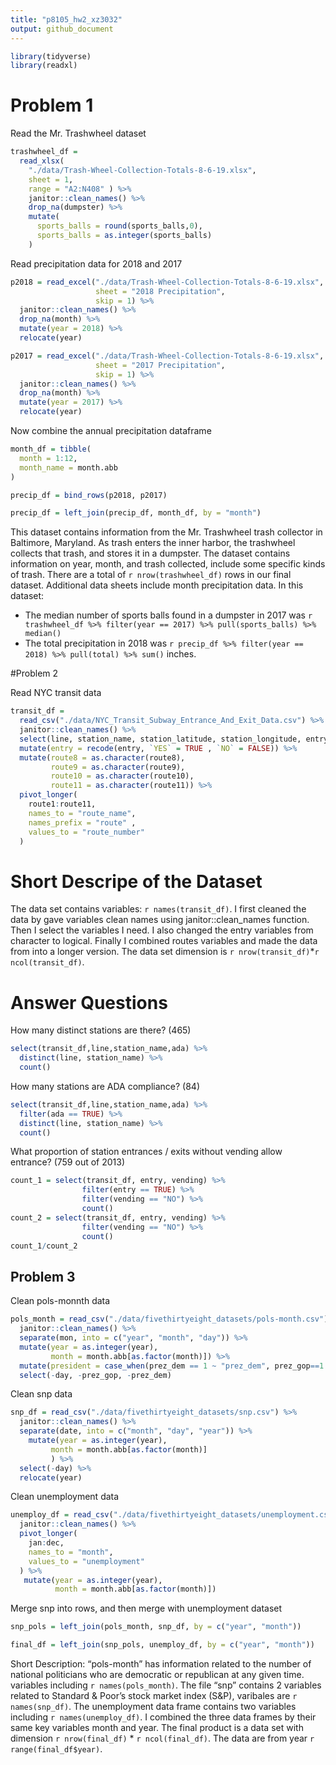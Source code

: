 ```yaml
---
title: "p8105_hw2_xz3032"
output: github_document
---
```


```r
library(tidyverse)
library(readxl)
```

# Problem 1

Read the Mr. Trashwheel dataset

```r
trashwheel_df = 
  read_xlsx(
    "./data/Trash-Wheel-Collection-Totals-8-6-19.xlsx",
    sheet = 1,
    range = "A2:N408" ) %>%
    janitor::clean_names() %>%
    drop_na(dumpster) %>%
    mutate(
      sports_balls = round(sports_balls,0),
      sports_balls = as.integer(sports_balls)
    )
```

Read precipitation data for 2018 and 2017

```r
p2018 = read_excel("./data/Trash-Wheel-Collection-Totals-8-6-19.xlsx",
                   sheet = "2018 Precipitation",
                   skip = 1) %>%
  janitor::clean_names() %>%
  drop_na(month) %>%
  mutate(year = 2018) %>%
  relocate(year)

p2017 = read_excel("./data/Trash-Wheel-Collection-Totals-8-6-19.xlsx",
                   sheet = "2017 Precipitation",
                   skip = 1) %>%
  janitor::clean_names() %>%
  drop_na(month) %>%
  mutate(year = 2017) %>%
  relocate(year)
```

Now combine the annual precipitation dataframe 

```r
month_df = tibble(
  month = 1:12,
  month_name = month.abb
)

precip_df = bind_rows(p2018, p2017)

precip_df = left_join(precip_df, month_df, by = "month")
```

This dataset contains information from the Mr. Trashwheel trash collector in Baltimore, Maryland. As trash enters the inner harbor, the trashwheel collects that trash, and stores it in a dumpster. The dataset contains information on year, month, and trash collected, include some specific kinds of trash. There are a total of `r nrow(trashwheel_df)` rows in our final dataset. Additional data sheets include month precipitation data. In this dataset:

* The median number of sports balls found in a dumpster in 2017 was `r trashwheel_df %>% filter(year == 2017) %>% pull(sports_balls) %>% median()`
* The total precipitation in 2018 was `r precip_df %>% filter(year == 2018) %>% pull(total) %>% sum()` inches.

#Problem 2

Read NYC transit data

```r
transit_df = 
  read_csv("./data/NYC_Transit_Subway_Entrance_And_Exit_Data.csv") %>%
  janitor::clean_names() %>%
  select(line, station_name, station_latitude, station_longitude, entry, vending, entrance_type, ada, starts_with("route")) %>%
  mutate(entry = recode(entry, `YES` = TRUE , `NO` = FALSE)) %>%
  mutate(route8 = as.character(route8),
         route9 = as.character(route9),
         route10 = as.character(route10),
         route11 = as.character(route11)) %>%
  pivot_longer(
    route1:route11,
    names_to = "route_name",
    names_prefix = "route" ,
    values_to = "route_number"
  )
```

# Short Descripe of the Dataset

The data set contains variables: `r names(transit_df)`.  I first cleaned the data by gave variables clean names using janitor::clean_names function.  Then I select the variables I need.  I also changed the entry variables from character to logical.  Finally I combined routes variables and made the data from into a longer version.  The data set dimension is `r nrow(transit_df)`*` r ncol(transit_df)`.

# Answer Questions

How many distinct stations are there? (465)
```r
select(transit_df,line,station_name,ada) %>%
  distinct(line, station_name) %>%
  count()
```
How many stations are ADA compliance? (84)
```r
select(transit_df,line,station_name,ada) %>%
  filter(ada == TRUE) %>%
  distinct(line, station_name) %>%
  count()
```
What proportion of station entrances / exits without vending allow entrance? (759 out of 2013)
```r
count_1 = select(transit_df, entry, vending) %>%
                filter(entry == TRUE) %>%
                filter(vending == "NO") %>%
                count()
count_2 = select(transit_df, entry, vending) %>%
                filter(vending == "NO") %>%
                count()
count_1/count_2
```

## Problem 3

Clean pols-monnth data

```r
pols_month = read_csv("./data/fivethirtyeight_datasets/pols-month.csv") %>%
  janitor::clean_names() %>%
  separate(mon, into = c("year", "month", "day")) %>%
  mutate(year = as.integer(year),
         month = month.abb[as.factor(month)]) %>%
  mutate(president = case_when(prez_dem == 1 ~ "prez_dem", prez_gop==1  ~ "prez_gop")) %>%
  select(-day, -prez_gop, -prez_dem)
```

Clean snp data

```r
snp_df = read_csv("./data/fivethirtyeight_datasets/snp.csv") %>%
  janitor::clean_names() %>%
  separate(date, into = c("month", "day", "year")) %>%
    mutate(year = as.integer(year),
         month = month.abb[as.factor(month)]
         ) %>%
  select(-day) %>%
  relocate(year)
```

Clean unemployment data

```r
unemploy_df = read_csv("./data/fivethirtyeight_datasets/unemployment.csv") %>%
  janitor::clean_names() %>%
  pivot_longer(
    jan:dec,
    names_to = "month",
    values_to = "unemployment"
  ) %>%
   mutate(year = as.integer(year),
          month = month.abb[as.factor(month)])
```


Merge snp into rows, and then merge with unemployment dataset

```r
snp_pols = left_join(pols_month, snp_df, by = c("year", "month"))

final_df = left_join(snp_pols, unemploy_df, by = c("year", "month"))
```

Short Description: “pols-month” has information related to the number of national politicians who are democratic or republican at any given time.  variables including `r names(pols_month)`.  The file “snp” contains 2 variables related to Standard & Poor’s stock market index (S&P), varibales are `r names(snp_df)`.   The unemployment data frame contains two variables including `r names(unemploy_df)`.  I combined the three data frames by their same key variables month and year.  The final product is a data set with dimension `r nrow(final_df)` * `r ncol(final_df)`.  The data are from year `r range(final_df$year)`.
  




  
